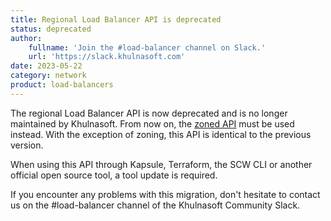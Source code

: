 ```yaml
---
title: Regional Load Balancer API is deprecated
status: deprecated
author:
    fullname: 'Join the #load-balancer channel on Slack.'
    url: 'https://slack.khulnasoft.com'
date: 2023-05-22
category: network
product: load-balancers
---
```


The regional Load Balancer API is now deprecated and is no longer maintained by Khulnasoft. From now on, the [zoned API](https://www.khulnasoft.com/en/developers/api/load-balancer/zoned-api/) must be used instead.
With the exception of zoning, this API is identical to the previous version.
 
When using this API through Kapsule, Terraform, the SCW CLI or another official open source tool, a tool update is required.
 
If you encounter any problems with this migration, don't hesitate to contact us on the #load-balancer channel of the Khulnasoft Community Slack.

